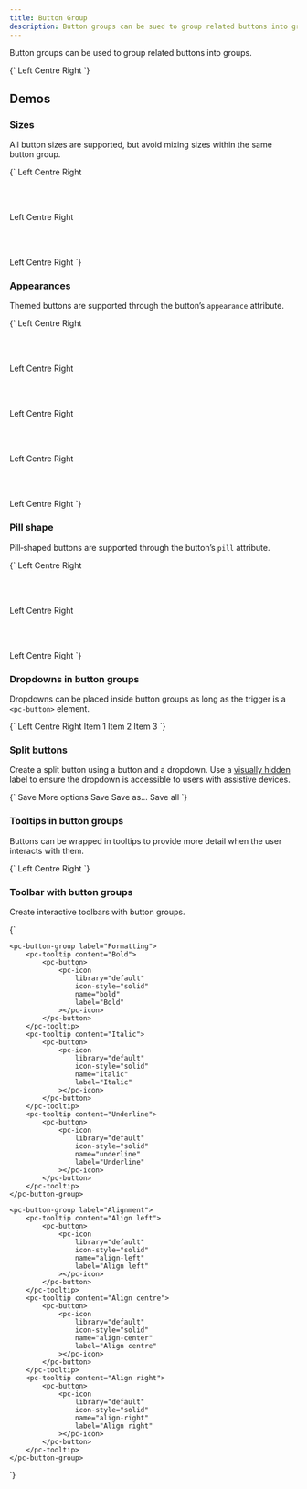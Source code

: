```yaml
---
title: Button Group
description: Button groups can be sued to group related buttons into groups.
---
```



Button groups can be used to group related buttons into groups.

<CodeDemo open>
{`<pc-button-group label="Alignment">
    <pc-button>Left</pc-button>
    <pc-button>Centre</pc-button>
    <pc-button>Right</pc-button>
</pc-button-group>`}
</CodeDemo>

## Demos

### Sizes

All button sizes are supported, but avoid mixing sizes within the same button group.

<CodeDemo>
{`<pc-button-group label="Alignment">
    <pc-button size="small">Left</pc-button>
    <pc-button size="small">Centre</pc-button>
    <pc-button size="small">Right</pc-button>
</pc-button-group>

<br /><br />

<pc-button-group label="Alignment">
    <pc-button size="medium">Left</pc-button>
    <pc-button size="medium">Centre</pc-button>
    <pc-button size="medium">Right</pc-button>
</pc-button-group>

<br /><br />

<pc-button-group label="Alignment">
    <pc-button size="large">Left</pc-button>
    <pc-button size="large">Centre</pc-button>
    <pc-button size="large">Right</pc-button>
</pc-button-group>`}
</CodeDemo>

### Appearances

Themed buttons are supported through the button’s `appearance` attribute.

<CodeDemo>
{`<pc-button-group label="Alignment">
    <pc-button appearance="default">Left</pc-button>
    <pc-button appearance="default">Centre</pc-button>
    <pc-button appearance="default">Right</pc-button>
</pc-button-group>

<br /><br />

<pc-button-group label="Alignment">
    <pc-button appearance="primary">Left</pc-button>
    <pc-button appearance="primary">Centre</pc-button>
    <pc-button appearance="primary">Right</pc-button>
</pc-button-group>

<br /><br />

<pc-button-group label="Alignment">
    <pc-button appearance="success">Left</pc-button>
    <pc-button appearance="success">Centre</pc-button>
    <pc-button appearance="success">Right</pc-button>
</pc-button-group>

<br /><br />

<pc-button-group label="Alignment">
    <pc-button appearance="warning">Left</pc-button>
    <pc-button appearance="warning">Centre</pc-button>
    <pc-button appearance="warning">Right</pc-button>
</pc-button-group>

<br /><br />

<pc-button-group label="Alignment">
    <pc-button appearance="danger">Left</pc-button>
    <pc-button appearance="danger">Centre</pc-button>
    <pc-button appearance="danger">Right</pc-button>
</pc-button-group>`}
</CodeDemo>

### Pill shape

Pill‐shaped buttons are supported through the button’s `pill` attribute.

<CodeDemo>
{`<pc-button-group label="Alignment">
    <pc-button size="small" pill>Left</pc-button>
    <pc-button size="small" pill>Centre</pc-button>
    <pc-button size="small" pill>Right</pc-button>
</pc-button-group>

<br /><br />

<pc-button-group label="Alignment">
    <pc-button size="medium" pill>Left</pc-button>
    <pc-button size="medium" pill>Centre</pc-button>
    <pc-button size="medium" pill>Right</pc-button>
</pc-button-group>

<br /><br />

<pc-button-group label="Alignment">
    <pc-button size="large" pill>Left</pc-button>
    <pc-button size="large" pill>Centre</pc-button>
    <pc-button size="large" pill>Right</pc-button>
</pc-button-group>`}
</CodeDemo>

### Dropdowns in button groups

Dropdowns can be placed inside button groups as long as the trigger is a `<pc-button>` element.

<CodeDemo>
{`<pc-button-group label="Example button group">
    <pc-button>Left</pc-button>
    <pc-button>Centre</pc-button>
    <pc-dropdown>
        <pc-button slot="trigger">
            Right
            <pc-icon
                library="default"
                icon-style="solid"
                name="chevron-down"
                slot="suffix"
            ></pc-icon>
        </pc-button>
        <pc-menu>
            <pc-menu-item>Item 1</pc-menu-item>
            <pc-menu-item>Item 2</pc-menu-item>
            <pc-menu-item>Item 3</pc-menu-item>
        </pc-menu>
    </pc-dropdown>
</pc-button-group>`}
</CodeDemo>

### Split buttons

Create a split button using a button and a dropdown. Use a [visually hidden](/style-utilities/visually-hidden) label to ensure the dropdown is accessible to users with assistive devices.

<CodeDemo>
{`<pc-button-group label="Example button group">
    <pc-button appearance="primary">Save</pc-button>
    <pc-dropdown placement="bottom-end">
        <pc-button appearance="primary" slot="trigger">
            <span class="pc-visually-hidden">More options</span>
            <pc-icon
                library="default"
                icon-style="solid"
                name="chevron-down"
            ></pc-icon>
        </pc-button>
        <pc-menu>
            <pc-menu-item>Save</pc-menu-item>
            <pc-menu-item>Save as…</pc-menu-item>
            <pc-menu-item>Save all</pc-menu-item>
        </pc-menu>
    </pc-dropdown>
</pc-button-group>`}
</CodeDemo>

### Tooltips in button groups

Buttons can be wrapped in tooltips to provide more detail when the user interacts with them.

<CodeDemo>
{`<pc-button-group label="Alignment">
    <pc-tooltip content="I’m on the left!">
        <pc-button>Left</pc-button>
    </pc-tooltip>
    <pc-tooltip content="I’m in the centre!">
        <pc-button>Centre</pc-button>
    </pc-tooltip>
    <pc-tooltip content="I’m on the right!">
        <pc-button>Right</pc-button>
    </pc-tooltip>
</pc-button-group>`}
</CodeDemo>

### Toolbar with button groups

Create interactive toolbars with button groups.

<CodeDemo>
{`<div class="button-group-toolbar">
    <pc-button-group label="History">
        <pc-tooltip content="Undo">
            <pc-button>
                <pc-icon
                    library="default"
                    icon-style="solid"
                    name="arrow-rotate-left"
                    label="Undo"
                ></pc-icon>
            </pc-button>
        </pc-tooltip>
        <pc-tooltip content="Redo">
            <pc-button>
                <pc-icon
                    library="default"
                    icon-style="solid"
                    name="arrow-rotate-right"
                    label="Redo"
                ></pc-icon>
            </pc-button>
        </pc-tooltip>
    </pc-button-group>

    <pc-button-group label="Formatting">
        <pc-tooltip content="Bold">
            <pc-button>
                <pc-icon
                    library="default"
                    icon-style="solid"
                    name="bold"
                    label="Bold"
                ></pc-icon>
            </pc-button>
        </pc-tooltip>
        <pc-tooltip content="Italic">
            <pc-button>
                <pc-icon
                    library="default"
                    icon-style="solid"
                    name="italic"
                    label="Italic"
                ></pc-icon>
            </pc-button>
        </pc-tooltip>
        <pc-tooltip content="Underline">
            <pc-button>
                <pc-icon
                    library="default"
                    icon-style="solid"
                    name="underline"
                    label="Underline"
                ></pc-icon>
            </pc-button>
        </pc-tooltip>
    </pc-button-group>

    <pc-button-group label="Alignment">
        <pc-tooltip content="Align left">
            <pc-button>
                <pc-icon
                    library="default"
                    icon-style="solid"
                    name="align-left"
                    label="Align left"
                ></pc-icon>
            </pc-button>
        </pc-tooltip>
        <pc-tooltip content="Align centre">
            <pc-button>
                <pc-icon
                    library="default"
                    icon-style="solid"
                    name="align-center"
                    label="Align centre"
                ></pc-icon>
            </pc-button>
        </pc-tooltip>
        <pc-tooltip content="Align right">
            <pc-button>
                <pc-icon
                    library="default"
                    icon-style="solid"
                    name="align-right"
                    label="Align right"
                ></pc-icon>
            </pc-button>
        </pc-tooltip>
    </pc-button-group>
</div>

<style>
    .button-group-toolbar pc-button-group:not(:last-of-type) {
        margin-right: var(--pc-spacing-xs);
    }
</style>`}
</CodeDemo>
